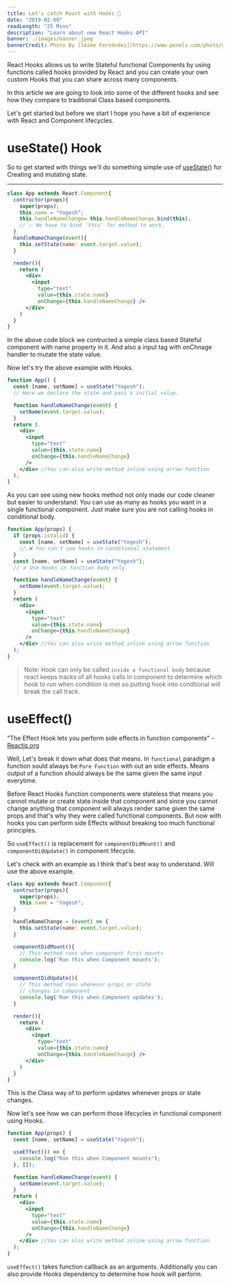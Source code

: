 ```yaml
---
title: Let's catch React with Hooks 🎣
date: "2019-02-09"
readLength: "25 Mins"
description: "Learn about new React Hooks API"
banner: ./images/banner.jpeg
bannerCredit: Photo By [Jaime Fernández](https://www.pexels.com/photo/grayscale-photograph-of-a-hook-hitch-1422580/) on [Pexels](https://pexels.com).
---
```


React Hooks allows us to write Stateful functional Components by using functions called hooks provided by React and you can create your own custom Hooks that you can share across many components.

In this article we are going to look into some of the different hooks and see how they compare to traditional Class based components.

Let's get started but before we start I hope you have a bit of experience with React and Component lifecycles.

# useState() Hook

So to get started with things we'll do something simple use of [useState()](https://reactjs.org/docs/hooks-reference.html#usestate) for Creating and mutating state.

---

```jsx highlight=2-5,9
class App extends React.Component{
  contructor(props){
    super(props);
    this.name = "Yogesh";
    this.handleNameChange= this.handleNameChange.bind(this);
    // ✅ We have to bind 'this' for method to work.
  }
  handleNameChange(event){
    this.setState(name: event.target.value);
  }

  render(){
    return (
      <div>
        <input
          type="text"
          value={this.state.name}
          onChange={this.handleNameChange} />
      </div>
    )
  }
}
```

In the above code block we contructed a simple class based Stateful component with name property in it.
And also a input tag with onChnage handler to mutate the state value.

Now let's try the above example with Hooks.

```jsx highlight=2,6
function App() {
  const [name, setName] = useState("Yogesh");
  // Here we declare the state and pass a initial value.

  function handleNameChange(event) {
    setName(event.target.value);
  }
  return (
    <div>
      <input
        type="text"
        value={this.state.name}
        onChange={this.handleNameChange}
      />
    </div> //You can also write method inline using arrow function
  );
}
```

As you can see using new hooks method not only made our code cleaner but easier to understand.
You can use as many as hooks you want in a single functional component.
Just make sure you are not calling hooks in conditional body.

```jsx
function App(props) {
  if (props.isValid) {
    const [name, setName] = useState("Yogesh");
    // ❌ You can't use hooks in conditional statement
  }
  const [name, setName] = useState("Yogesh");
  // ✔ Use Hooks in function body only.

  function handleNameChange(event) {
    setName(event.target.value);
  }
  return (
    <div>
      <input
        type="text"
        value={this.state.name}
        onChange={this.handleNameChange}
      />
    </div> //You can also write method inline using arrow function
  );
}
```

> Note: Hook can only be called `inside a functional body` because react keeps tracks of all hooks calls in component to determine which hook to run when condition is met so putting hook into condtional will break the call track.

# useEffect()

"The Effect Hook lets you perform side effects in function components" - [Reactjs.org](https://reactjs.org/docs/hooks-effect.html)

Well, Let's break it down what does that means. In `functional` paradigm a function sould always be `Pure Function` with out an side effects. Means output of a function should always be the same given the same input everytime.

Before React Hooks function components were stateless that means you cannot mutate or create state inside that component and since you cannot change anything that component will always render same given the same props and that's why they were called functional components.
But now with hooks you can perform side Effects without breaking too much functional principles.

So `useEffect()` is replacement for `componentDidMount()` and `componentDidUpdate()` in component lifecycle.

Let's check with an example as I think that's best way to understand.
Will use the above example.

```jsx
class App extends React.Component{
  contructor(props){
    super(props);
    this.name = "Yogesh";
  }

  handleNameChange = (event) => {
    this.setState(name: event.target.value);
  }

  componentDidMount(){
    // This method runs when component first mounts
    console.log('Run this when Component mounts');
  }

  componentDidUpdate(){
    // This method runs whenever props or state
    // changes in component
    console.log('Run this when Component updates');
  }

  render(){
    return (
      <div>
        <input
          type="text"
          value={this.state.name}
          onChange={this.handleNameChange} />
      </div>
    )
  }
}
```

This is the Class way of to perform updates whenever props or state changes.

Now let's see how we can perform those lifecycles in functional component using Hooks.

```jsx highlight=4,6
function App(props) {
  const [name, setName] = useState("Yogesh");

  useEffect(() => {
    console.log("Run this when Component mounts");
  }, []);

  function handleNameChange(event) {
    setName(event.target.value);
  }
  return (
    <div>
      <input
        type="text"
        value={this.state.name}
        onChange={this.handleNameChange}
      />
    </div> //You can also write method inline using arrow function
  );
}
```

`useEffect()` takes function callback as an arguments. Additionally you can also provide Hooks dependency to determine how hook will perform.

